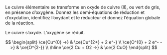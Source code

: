 ::: {.Exercise data-latex=""}

Le cuivre élémentaire se transforme en oxyde de cuivre (II), ou vert de gris, en présence d’oxygène. Donnez les demi-équations de réduction et d’oxydation, identifiez l’oxydant et le réducteur et donnez l’équation globale de la réaction.
\vspace{\stretch{1}}

:::

::: {.Answer data-latex=""}

Le cuivre s'oxyde. L'oxygène se réduit.

$$
\begin{split}
\ce{Cu^{0} ->} & \ce{Cu^{2+} + 2 e^-} \\
\ce{O^{0} + 2 e^- ->} & \ce{O^{2-}} \\
\hline
\ce{2 Cu + O2 ->} & \ce{2 CuO}
\end{split}
$$

:::
